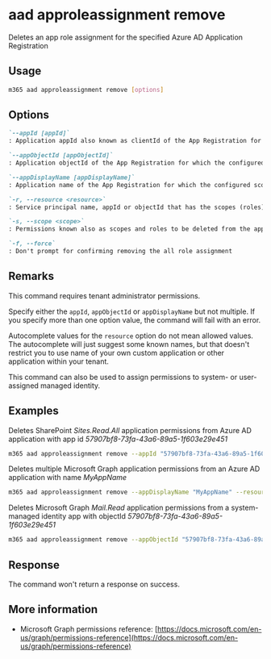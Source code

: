 
# aad approleassignment remove

Deletes an app role assignment for the specified Azure AD Application Registration

## Usage

```sh
m365 aad approleassignment remove [options]
```

## Options

```md definition-list
`--appId [appId]`
: Application appId also known as clientId of the App Registration for which the configured scopes (app roles) should be deleted

`--appObjectId [appObjectId]`
: Application objectId of the App Registration for which the configured scopes (app roles) should be deleted

`--appDisplayName [appDisplayName]`
: Application name of the App Registration for which the configured scopes (app roles) should be deleted

`-r, --resource <resource>`
: Service principal name, appId or objectId that has the scopes (roles) e.g. `SharePoint`

`-s, --scope <scope>`
: Permissions known also as scopes and roles to be deleted from the application. If multiple permissions have to be deleted, they have to be comma-separated e.g. `Sites.Read.All`,`Sites.ReadWrite.All`

`-f, --force`
: Don't prompt for confirming removing the all role assignment
```

<Global />

## Remarks

This command requires tenant administrator permissions.

Specify either the `appId`, `appObjectId` or `appDisplayName` but not multiple. If you specify more than one option value, the command will fail with an error.

Autocomplete values for the `resource` option do not mean allowed values. The autocomplete will just suggest some known names, but that doesn't restrict you to use name of your own custom application or other application within your tenant.

This command can also be used to assign permissions to system- or user-assigned managed identity.

## Examples

Deletes SharePoint _Sites.Read.All_ application permissions from Azure AD application with app id _57907bf8-73fa-43a6-89a5-1f603e29e451_

```sh
m365 aad approleassignment remove --appId "57907bf8-73fa-43a6-89a5-1f603e29e451" --resource "SharePoint" --scope "Sites.Read.All"
```

Deletes multiple Microsoft Graph application permissions from an Azure AD application with name _MyAppName_

```sh
m365 aad approleassignment remove --appDisplayName "MyAppName" --resource "Microsoft Graph" --scope "Mail.Read,Mail.Send"
```

Deletes Microsoft Graph _Mail.Read_ application permissions from a system-managed identity app with objectId _57907bf8-73fa-43a6-89a5-1f603e29e451_

```sh
m365 aad approleassignment remove --appObjectId "57907bf8-73fa-43a6-89a5-1f603e29e451" --resource "Microsoft Graph" --scope "Mail.Read"
```

## Response

The command won't return a response on success.

## More information

- Microsoft Graph permissions reference: [https://docs.microsoft.com/en-us/graph/permissions-reference](https://docs.microsoft.com/en-us/graph/permissions-reference)
